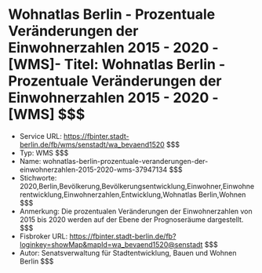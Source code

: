 # Wohnatlas Berlin - Prozentuale Veränderungen der Einwohnerzahlen 2015 -  2020 - [WMS]- Titel: Wohnatlas Berlin - Prozentuale Veränderungen der Einwohnerzahlen 2015 -  2020 - [WMS] $$$
- Service URL: https://fbinter.stadt-berlin.de/fb/wms/senstadt/wa_bevaend1520 $$$
- Typ: WMS $$$
- Name: wohnatlas-berlin-prozentuale-veranderungen-der-einwohnerzahlen-2015-2020-wms-37947134 $$$
- Stichworte: 2020,Berlin,Bevölkerung,Bevölkerungsentwicklung,Einwohner,Einwohnerentwicklung,Einwohnerzahlen,Entwicklung,Wohnatlas Berlin,Wohnen $$$
- Anmerkung: Die prozentualen Veränderungen der Einwohnerzahlen von 2015 bis 2020 werden auf der Ebene der Prognoseräume dargestellt. $$$
- Fisbroker URL: https://fbinter.stadt-berlin.de/fb?loginkey=showMap&mapId=wa_bevaend1520@senstadt $$$
- Autor: Senatsverwaltung für Stadtentwicklung, Bauen und Wohnen Berlin $$$
